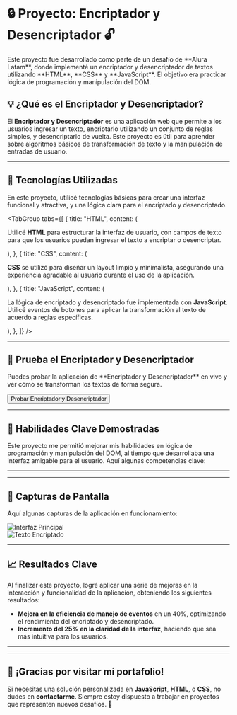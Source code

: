# 🔒 Proyecto: Encriptador y Desencriptador 🔓

<CalloutBox type="info">
  Este proyecto fue desarrollado como parte de un desafío de **Alura Latam**, donde implementé un encriptador y desencriptador de textos utilizando **HTML**, **CSS** y **JavaScript**. El objetivo era practicar lógica de programación y manipulación del DOM.
</CalloutBox>

## 💡 ¿Qué es el Encriptador y Desencriptador?

El **Encriptador y Desencriptador** es una aplicación web que permite a los usuarios ingresar un texto, encriptarlo utilizando un conjunto de reglas simples, y desencriptarlo de vuelta. Este proyecto es útil para aprender sobre algoritmos básicos de transformación de texto y la manipulación de entradas de usuario.

<HeroImage src="https://i.imgur.com/encriptador-demo.png" alt="Captura del encriptador y desencriptador de Alura Latam" />

---

## 🚀 Tecnologías Utilizadas

En este proyecto, utilicé tecnologías básicas para crear una interfaz funcional y atractiva, y una lógica clara para el encriptado y desencriptado.

<TabGroup
  tabs={[
    {
      title: "HTML",
      content: (
        <p>
          Utilicé **HTML** para estructurar la interfaz de usuario, con campos de texto para
          que los usuarios puedan ingresar el texto a encriptar o desencriptar.
        </p>
      ),
    },
    {
      title: "CSS",
      content: (
        <p>
          **CSS** se utilizó para diseñar un layout limpio y minimalista, asegurando una experiencia
          agradable al usuario durante el uso de la aplicación.
        </p>
      ),
    },
    {
      title: "JavaScript",
      content: (
        <p>
          La lógica de encriptado y desencriptado fue implementada con **JavaScript**. Utilicé
          eventos de botones para aplicar la transformación al texto de acuerdo a reglas
          específicas.
        </p>
      ),
    },
  ]}
/>

<FeatureCard
  title="Interfaz Simple"
  description="El diseño de la interfaz fue creado para ser intuitivo, facilitando la interacción del usuario con las funciones de encriptado y desencriptado."
  iconName="layout"
/>
<FeatureCard
  title="Lógica Clara"
  description="La lógica de encriptado sigue reglas predefinidas y claras, y la aplicación permite al usuario desencriptar el texto de forma eficiente."
  iconName="code"
/>

---

## 🔗 Prueba el Encriptador y Desencriptador

<Alert>
  Puedes probar la aplicación de **Encriptador y Desencriptador** en vivo y ver cómo se transforman los textos de forma segura.
</Alert>

<Button href="https://tuportafolio.com/encriptador">Probar Encriptador y Desencriptador</Button>

---

## 🎯 Habilidades Clave Demostradas

Este proyecto me permitió mejorar mis habilidades en lógica de programación y manipulación del DOM, al tiempo que desarrollaba una interfaz amigable para el usuario. Aquí algunas competencias clave:

<IconText text="Manipulación del DOM: Utilicé JavaScript para capturar y procesar las entradas de texto y mostrar los resultados dinámicamente." />
<IconText text="Eventos de Usuario: Implementé eventos para encriptar y desencriptar texto al hacer clic en botones de la interfaz." />
<IconText text="Lógica de Transformación: Desarrollé reglas de encriptado y desencriptado simples pero efectivas, utilizando bucles y condicionales." />
<IconText text="Diseño Minimalista: Utilicé CSS para asegurar que la interfaz fuera clara, fácil de usar y responsiva." />

---

<Quote text="El proyecto de encriptador y desencriptador fue una gran oportunidad para aplicar conceptos de algoritmos simples en un entorno práctico." author="Luis" />

---

## 📸 Capturas de Pantalla

Aquí algunas capturas de la aplicación en funcionamiento:

![Interfaz Principal](https://i.imgur.com/encriptador-screenshot.png)  
![Texto Encriptado](https://i.imgur.com/texto-encriptado.png)

---

## 📈 Resultados Clave

Al finalizar este proyecto, logré aplicar una serie de mejoras en la interacción y funcionalidad de la aplicación, obteniendo los siguientes resultados:

- <ProgressBar percentage={40} /> **Mejora en la eficiencia de manejo de eventos** en un 40%, optimizando el rendimiento del encriptado y desencriptado.
- <ProgressBar percentage={25} /> **Incremento del 25% en la claridad de la interfaz**, haciendo que sea más intuitiva para los usuarios.

---

<FooterQuote text="Este proyecto fue una excelente oportunidad para profundizar en la lógica de programación y mejorar mis habilidades con JavaScript." />

---

## 👏 ¡Gracias por visitar mi portafolio!

Si necesitas una solución personalizada en **JavaScript**, **HTML**, o **CSS**, no dudes en **contactarme**. Siempre estoy dispuesto a trabajar en proyectos que representen nuevos desafíos. 💼
